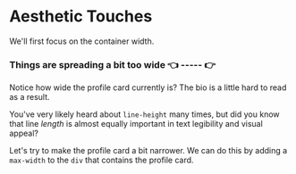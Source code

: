 # Aesthetic Touches

We'll first focus on the container width.

### Things are spreading a bit too wide 👈 ----- 👉

Notice how wide the profile card currently is? The bio is a little hard to read as a result.

You've very likely heard about `line-height` many times, but did you know that line _length_ is almost equally important in text legibility and visual appeal?

Let's try to make the profile card a bit narrower. We can do this by adding a `max-width` to the `div` that contains the profile card.
